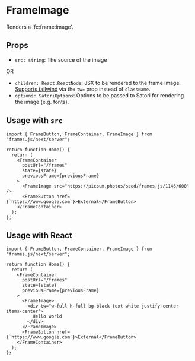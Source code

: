 # FrameImage

Renders a 'fc:frame:image'.

## Props

- `src: string`: The source of the image

OR

- `children: React.ReactNode`: JSX to be rendered to the frame image. [Supports tailwind](https://vercel.com/blog/introducing-vercel-og-image-generation-fast-dynamic-social-card-images#tailwind-css-support) via the `tw=` prop instead of `className`.
- `options: SatoriOptions`: Options to be passed to Satori for rendering the image (e.g. fonts).

## Usage with `src`

```tsx [./app/page.tsx]
import { FrameButton, FrameContainer, FrameImage } from "frames.js/next/server";

return function Home() {
  return (
    <FrameContainer
      postUrl="/frames"
      state={state}
      previousFrame={previousFrame}
    >
      <FrameImage src="https://picsum.photos/seed/frames.js/1146/600" />
      <FrameButton href={`https://www.google.com`}>External</FrameButton>
    </FrameContainer>
  );
};
```

## Usage with React

```tsx [./app/page.tsx]
import { FrameButton, FrameContainer, FrameImage } from "frames.js/next/server";

return function Home() {
  return (
    <FrameContainer
      postUrl="/frames"
      state={state}
      previousFrame={previousFrame}
    >
      <FrameImage>
        <div tw="w-full h-full bg-black text-white justify-center items-center">
          Hello world
        </div>
      </FrameImage>
      <FrameButton href={`https://www.google.com`}>External</FrameButton>
    </FrameContainer>
  );
};
```
